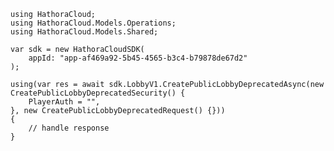 ```unity CreatePublicLobbyDeprecated.
using HathoraCloud;
using HathoraCloud.Models.Operations;
using HathoraCloud.Models.Shared;

var sdk = new HathoraCloudSDK(
    appId: "app-af469a92-5b45-4565-b3c4-b79878de67d2"
);

using(var res = await sdk.LobbyV1.CreatePublicLobbyDeprecatedAsync(new CreatePublicLobbyDeprecatedSecurity() {
    PlayerAuth = "",
}, new CreatePublicLobbyDeprecatedRequest() {}))
{
    // handle response
}
```
